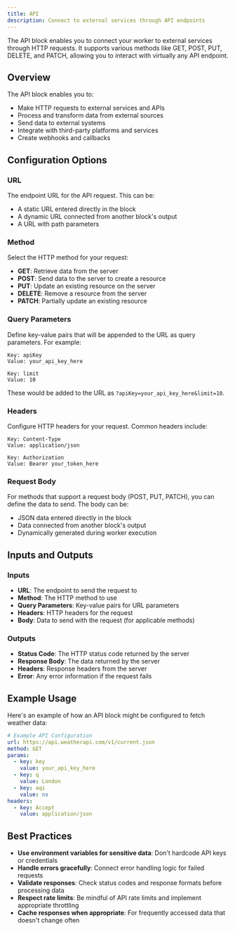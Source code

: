 ```yaml
---
title: API
description: Connect to external services through API endpoints
---
```



The API block enables you to connect your worker to external services through HTTP requests. It supports various methods like GET, POST, PUT, DELETE, and PATCH, allowing you to interact with virtually any API endpoint.

<ThemeImage
  lightSrc="/static/light/api-light.png"
  darkSrc="/static/dark/api-dark.png"
  alt="API Block"
  width={300}
  height={175}
/>

## Overview

The API block enables you to:

- Make HTTP requests to external services and APIs
- Process and transform data from external sources
- Send data to external systems
- Integrate with third-party platforms and services
- Create webhooks and callbacks

## Configuration Options

### URL

The endpoint URL for the API request. This can be:

- A static URL entered directly in the block
- A dynamic URL connected from another block's output
- A URL with path parameters

### Method

Select the HTTP method for your request:

- **GET**: Retrieve data from the server
- **POST**: Send data to the server to create a resource
- **PUT**: Update an existing resource on the server
- **DELETE**: Remove a resource from the server
- **PATCH**: Partially update an existing resource

### Query Parameters

Define key-value pairs that will be appended to the URL as query parameters. For example:

```
Key: apiKey
Value: your_api_key_here

Key: limit
Value: 10
```

These would be added to the URL as `?apiKey=your_api_key_here&limit=10`.

### Headers

Configure HTTP headers for your request. Common headers include:

```
Key: Content-Type
Value: application/json

Key: Authorization
Value: Bearer your_token_here
```

### Request Body

For methods that support a request body (POST, PUT, PATCH), you can define the data to send. The body can be:

- JSON data entered directly in the block
- Data connected from another block's output
- Dynamically generated during worker execution

## Inputs and Outputs

### Inputs

- **URL**: The endpoint to send the request to
- **Method**: The HTTP method to use
- **Query Parameters**: Key-value pairs for URL parameters
- **Headers**: HTTP headers for the request
- **Body**: Data to send with the request (for applicable methods)

### Outputs

- **Status Code**: The HTTP status code returned by the server
- **Response Body**: The data returned by the server
- **Headers**: Response headers from the server
- **Error**: Any error information if the request fails

## Example Usage

Here's an example of how an API block might be configured to fetch weather data:

```yaml
# Example API Configuration
url: https://api.weatherapi.com/v1/current.json
method: GET
params:
  - key: key
    value: your_api_key_here
  - key: q
    value: London
  - key: aqi
    value: no
headers:
  - key: Accept
    value: application/json
```

## Best Practices

- **Use environment variables for sensitive data**: Don't hardcode API keys or credentials
- **Handle errors gracefully**: Connect error handling logic for failed requests
- **Validate responses**: Check status codes and response formats before processing data
- **Respect rate limits**: Be mindful of API rate limits and implement appropriate throttling
- **Cache responses when appropriate**: For frequently accessed data that doesn't change often
